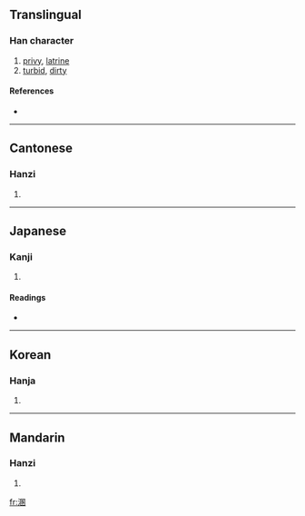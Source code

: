 ==Translingual==

===Han character===
{{Han char|rn=85|rad=水|as=10|sn=13|four=3610<sub>0</sub>|canj=水田一人 (EWMO)}}

# [[privy]], [[latrine]]
# [[turbid]], [[dirty]]

====References====
* {{Han ref|kx=0641.070|dkj=17986|dj=1048.130|hdz=31698.140|uh=6EB7|ud=28343|bh=DE54|bd=56916}}

----

==Cantonese==

===Hanzi===
{{yue-hanzi|jyut=|y=wan6}}

# {{defn|Cantonese}}

----

==Japanese==

===Kanji===
{{ja-kanji|grade=|rs=水10}}

# {{defn|Japanese}}

====Readings====
* {{ja-readings|on=[[こん]] (kon)|kun=[[にごる]] (nigoru), [[けがれる]] (kegareru), [[みだれる]] (midareru)}}

----

==Korean==

===Hanja===
{{ko-hanja|hangeul=혼|eumhun=|rv=hon|mr=hon|y=hon}}

# {{defn|Korean}}

----

==Mandarin==

===Hanzi===
{{cmn-hanzi|pin=[[hùn]] ([[hun4]])|wg=hun<sup>4</sup>}}

# {{defn|Mandarin}}

[[fr:溷]]